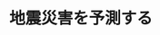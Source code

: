 ﻿---
title: "地震災害を予測する"
category: "環境・社会理工学院"
vol: "21"
interviewee: "翠川 三郎 "
url: ""
tags: []
pdf: "21-6.pdf"
career: ""
preface: "日本が地震国であるということは誰もがよく知っているかと思う。明治以降、日本は平均して年に3回の被害地震にみまわれているという。1993年にも釧路沖地震や北海道南西沖地震といった、多数の死傷者を出した大規模な地震があったことは記憶に新しいだろう。こういった大地震による被害を最小限に食い止めるにはどうしたらよいだろうか。これには「地震の発生の予測による地震からの回避」そして「地震での被害の予測による被害からの回避」の2つの方法が考えられる。今回取材した翠川では、後者によって、地震による被害をいかに少なくするかが研究されている。この研究について翠川先生に伺った。"
---

